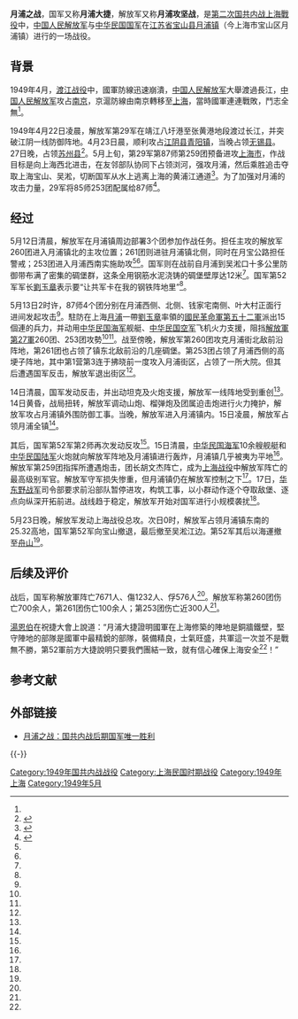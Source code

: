 {{Infobox Military Conflict
|conflict = 月浦之战
|partof = [[上海战役|上海战役]]
|image =[[File:Shanghai_Zhanyi_Yuepu_Gongjianzhan_Jinianbei.jpg|200px]]
|caption = 上海战役月浦攻坚战纪念碑
|date = 1949年5月12日－1949年5月23日 
|place = {{ROC|江苏省}}第三行政督察区[[宝山县|宝山县]]第一督导区[[月浦镇|月浦镇]]
|result = 解放军占领月浦镇。<br>国军与解放军双方均称胜利。
|combatant2 = 
[[File:Flag_of_the_Republic_of_China_Army.svg|22px]] '''[[中華民國陸軍|中華民國陸軍]]京沪杭警备总司令部'''
* [[國民革命軍第五十二軍|陆军第52军]]
** 第2师
** 第25师
** 第296师
[[File:Flag_of_the_Republic_of_China.svg|22px]] '''[[中華民國海軍|中華民國海軍]]第1军区'''<br>
[[File:Republic_of_China_Air_Forces_Flag_(1948).svg|22px]] '''[[中華民國空軍|中華民國空軍]]驻沪部队'''
|combatant1 = [[File:People's_Liberation_Army_Flag_of_the_People's_Republic_of_China.svg|22px]] '''[[中国人民解放军第三野战军|解放军第三野战军]]'''
* {{tsl|en|29th Corps (People's Republic of China)|中国人民解放军陆军第二十九集团军|第29军}}
** {{tsl|en|87th Division (People's Republic of China)|中国人民解放军陆军第八十七师|第87师}}
*** 第260团
*** 第259团
*** 第261团
** {{tsl|en|85th Division (People's Republic of China)|中国人民解放军陆军第八十五师|第85师}}
*** 第253团（配属第87师指挥）
|commander2 = 
|commander1 = 
|strength2 = 
|strength1 = 
|casualties2 = 
|casualties1 = 
}}
'''月浦之战'''，国军又称'''月浦大捷'''，解放军又称'''月浦攻坚战'''，是[[第二次国共内战|第二次国共内战]][[上海戰役|上海戰役]]中，[[中国人民解放军|中国人民解放军]]与[[中华民国国军|中华民国国军]]在[[江蘇省_(中華民國)|江苏省]][[宝山区_(上海市)|宝山县]][[月浦镇|月浦镇]]（今上海市宝山区月浦镇）进行的一场战役。

== 背景 ==
1949年4月，[[渡江战役|渡江战役]]中，國軍防線迅速崩潰，[[中国人民解放军|中国人民解放军]]大舉渡過長江，[[中国人民解放军|中国人民解放军]]攻占[[南京|南京]]，京滬防線由南京轉移至[[上海|上海]]，當時國軍連連戰敗，鬥志全無<ref name="报道0905A"/>。

1949年4月22日凌晨，解放军第29军在靖江八圩港至张黄港地段渡过长江，并突破江阴一线防御阵地。4月23日晨，顺利攻占[[江阴县|江阴县]][[青阳镇|青阳镇]]，当晚占领[[无锡县|无锡县]]。27日晚，占领[[苏州县|苏州县]]<ref name="报道0905B">{{cite web |author1=石龙海 |title=月浦之战：国共内战后期国军唯一胜利 |url=http://war.163.com/09/1027/23/5MLUN1JD00011MSF.html |website=网易网新闻 |accessdate=2020-09-05 |location=上海 |language=zh-hans |archive-date=2015-09-27 |archive-url=https://web.archive.org/web/20150927024422/http://war.163.com/09/1027/23/5MLUN1JD00011MSF.html |dead-url=no }}</ref>。5月上旬，第29军第87师第259团预备进攻[[上海市|上海市]]，作战目标是向上海西北进击，在友邻部队协同下占领浏河，强攻月浦，然后乘胜追击夺取上海宝山、吴淞，切断国军从水上逃离上海的黄浦江通道<ref name="报道0905A">{{cite web|author1=网易军事 |title=浴血战月浦—回忆解放上海战役中的月浦战斗 |url=https://news.online.sh.cn/news/gb/content/2019-04/23/content_9265965.htm |website=上海热线 |accessdate=2020-09-05 |location=上海 |language=zh-hans}}</ref>。为了加强对月浦的攻击力量，29军将85师253团配属给87师<ref name="报道0905C">{{cite web|author1=张晓宇 |title=浴血战月浦—回忆解放上海战役中的月浦战斗 |url=https://news.online.sh.cn/news/gb/content/2019-04/23/content_9265965.htm |website=上海热线 |accessdate=2020-09-05 |location=上海 |language=zh-hans}}</ref>。

== 经过 ==
5月12日清晨，解放军在月浦镇周边部署3个团参加作战任务。担任主攻的解放军260团进入月浦镇北的主攻位置；261团则进驻月浦镇北侧，同时在月宝公路担任警戒；253团进入月浦西南实施助攻<ref name="报道0905A"/><ref name="报道0905C"/>。国军则在战前自月浦到吴淞口十多公里防御带布满了密集的碉堡群，这条全用钢筋水泥浇铸的碉堡壁厚达12米<ref name="报道0905C"/>。国军第52军军长[[劉玉章|劉玉章]]表示要“让共军卡在我的钢铁阵地里”<ref name="报道0905C"/>。

5月13日2时许，87师4个团分别在月浦西侧、北侧、钱家宅南侧、叶大村正面行进间发起攻击<ref name="报道0905C"/>。駐防在上海[[月浦镇|月浦]]一帶[[劉玉章|劉玉章]]率領的[[國民革命軍第五十二軍|國民革命軍第五十二軍]]派出15個連的兵力，并动用[[中华民国海军|中华民国海军]]舰艇、[[中华民国空军|中华民国空军]]飞机火力支援，阻挡[[中国人民解放军陆军第二十七集团军|解放軍第27軍]]260团、253团攻勢<ref name="报道0905A"/><ref name="报道0905C"/>。战至傍晚，解放军第260团攻克月浦街北敌前沿阵地，第261团也占领了镇东北敌前沿的几座碉堡。第253团占领了月浦西侧的高埂子阵地，其中第1营第3连于拂晓前一度攻入月浦街区，占领了一所大院。但其后遭遇国军反击，解放军退出街区<ref name="报道0905A"/>。

14日清晨，国军发动反击，并出动坦克及火炮支援，解放军一线阵地受到重创<ref name="报道0905A"/>。14日黄昏，战局扭转，解放军调动山炮、榴弹炮及团属迫击炮进行火力掩护，解放军攻占月浦镇外围防御工事。当晚，解放军进入月浦镇内。15日凌晨，解放军占领月浦全镇<ref name="报道0905A"/>。

其后，国军第52军第2师再次发动反攻<ref name="报道0905A"/>。15日清晨，[[中华民国海军|中华民国海军]]10余艘舰艇和[[中华民国陆军|中华民国陆军]]火炮就向解放军阵地及月浦镇进行轰炸，月浦镇几乎被夷为平地<ref name="报道0905A"/>。解放军第259团指挥所遭遇炮击，团长胡文杰阵亡，成为[[上海战役|上海战役]]中解放军阵亡的最高级别军官。解放军守军损失惨重，但月浦镇仍在解放军控制之下<ref name="报道0905A"/>。17日，[[华东野战军|华东野战军]]司令部要求前沿部队暂停进攻，构筑工事，以小群动作逐个夺取敌堡、逐点向纵深开拓前进。战线趋于稳定，解放军开始对国军进行小规模袭扰<ref name="报道0905A"/>。

5月23日晚，解放军发动上海战役总攻。次日0时，解放军占领月浦镇东南的25.32高地，国军第52军向宝山撤退，最后撤至吴淞江边。第52军其后以海運撤至[[舟山|舟山]]<ref name="报道0905A"/>。

== 后续及评价 ==
战后，国军称解放軍阵亡7671人、傷1232人、俘576人<ref name="报道0905A"/>。解放军称第260团伤亡700余人，第261团伤亡100余人；第253团伤亡近300人<ref name="报道0905A"/>。

[[湯恩伯|湯恩伯]]在祝捷大會上說道：“月浦大捷證明國軍在上海修築的陣地是銅牆鐵壁，堅守陣地的部隊是國軍中最精銳的部隊，裝備精良，士氣旺盛，共軍這一次並不是戰無不勝，第52軍前方大捷說明只要我們團結一致，就有信心確保上海安全<ref name="报道0905A"/>！”

== 参考文献 ==
{{Reflist}}

== 外部链接 ==
*[http://news.163.com/09/1027/23/5MLUN1JD00011MSF.html 月浦之战：国共内战后期国军唯一胜利] {{Wayback|url=http://news.163.com/09/1027/23/5MLUN1JD00011MSF.html |date=20190502055511 }}

{{-}}
{{第二次国共内战}}

[[Category:1949年国共内战战役|Category:1949年国共内战战役]]
[[Category:上海民国时期战役|Category:上海民国时期战役]]
[[Category:1949年上海|Category:1949年上海]]
[[Category:1949年5月|Category:1949年5月]]